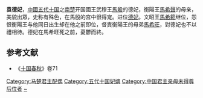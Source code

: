 '''袁德妃'''，[[中國|中國]][[五代十国|五代十国]]之[[南楚|南楚]]开国國王武穆王[[馬殷|馬殷]]的德妃，衡陽王[[馬希聲|馬希聲]]的母亲，美貌出眾，史称有殊色，在馬殷的宫中很得宠。进位[[德妃|德妃]]。文昭王[[馬希範|馬希範]]继位，怨恨衡陽王与他同日出生却在他之前即位，督責衡陽王的母弟[[馬希旺|馬希旺]]，對德妃也不以禮相待。德妃在馬希旺死之前，憂鬱而終。

==参考文献==
*《[[十国春秋|十国春秋]]》卷71

{{十国皇后}}
  
[[Category:马楚君主配偶|Category:马楚君主配偶]] 
[[Category:五代十国妃嫔|Category:五代十国妃嫔]]
[[Category:中国君主亲母未得尊后位者|Category:中国君主亲母未得尊后位者]]
[[Category:袁姓|~]]